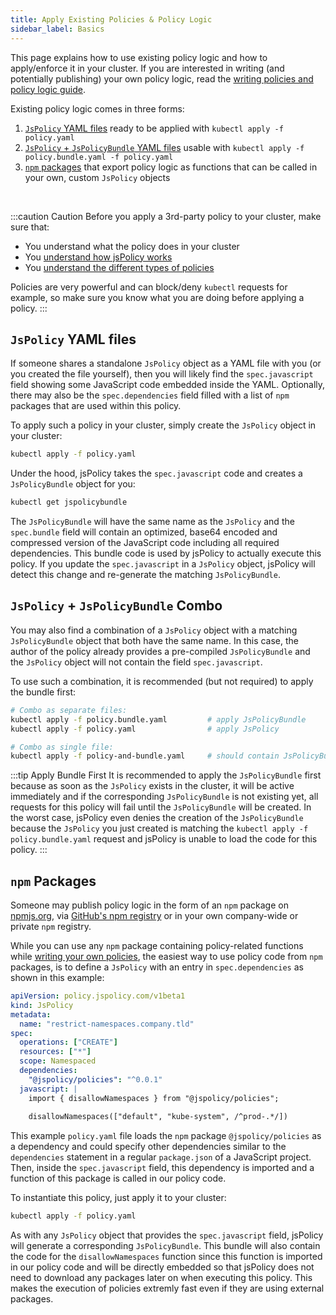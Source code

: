 ```yaml
---
title: Apply Existing Policies & Policy Logic
sidebar_label: Basics
---
```


This page explains how to use existing policy logic and how to apply/enforce it in your cluster. If you are interested in writing (and potentially publishing) your own policy logic, read the [writing policies and policy logic guide](../writing-policies/policy-code.mdx).

Existing policy logic comes in three forms:
1. [`JsPolicy` YAML files](#jspolicy-yaml-files) ready to be applied with `kubectl apply -f policy.yaml`
2. [`JsPolicy` + `JsPolicyBundle` YAML files](#jspolicy--jspolicybundle-combo) usable with `kubectl apply -f policy.bundle.yaml -f policy.yaml`
3. [`npm` packages](#npm-packages) that export policy logic as functions that can be called in your own, custom `JsPolicy` objects

<br/>

:::caution Caution
Before you apply a 3rd-party policy to your cluster, make sure that:
- You understand what the policy does in your cluster
- You [understand how jsPolicy works](../getting-started/understand-jspolicy.mdx)
- You [understand the different types of policies](../using-policies/policy-types.mdx)

Policies are very powerful and can block/deny `kubectl` requests for example, so make sure you know what you are doing before applying a policy.
:::


## `JsPolicy` YAML files
If someone shares a standalone `JsPolicy` object as a YAML file with you (or you created the file yourself), then you will likely find the `spec.javascript` field showing some JavaScript code embedded inside the YAML. Optionally, there may also be the `spec.dependencies` field filled with a list of `npm` packages that are used within this policy.

To apply such a policy in your cluster, simply create the `JsPolicy` object in your cluster:
```bash
kubectl apply -f policy.yaml
```

Under the hood, jsPolicy takes the `spec.javascript` code and creates a `JsPolicyBundle` object for you:
```bash
kubectl get jspolicybundle
```

The `JsPolicyBundle` will have the same name as the `JsPolicy` and the `spec.bundle` field will contain an optimized, base64 encoded and compressed version of the JavaScript code including all required dependencies. This bundle code is used by jsPolicy to actually execute this policy. If you update the `spec.javascript` in a `JsPolicy` object, jsPolicy will detect this change and re-generate the matching `JsPolicyBundle`.


## `JsPolicy` + `JsPolicyBundle` Combo
You may also find a combination of a `JsPolicy` object with a matching `JsPolicyBundle` object that both have the same name. In this case, the author of the policy already provides a pre-compiled `JsPolicyBundle` and the `JsPolicy` object will not contain the field `spec.javascript`.

To use such a combination, it is recommended (but not required) to apply the bundle first:
```bash
# Combo as separate files:
kubectl apply -f policy.bundle.yaml         # apply JsPolicyBundle
kubectl apply -f policy.yaml                # apply JsPolicy

# Combo as single file:
kubectl apply -f policy-and-bundle.yaml     # should contain JsPolicyBundle + "---" + JsPolicy
```

:::tip Apply Bundle First
It is recommended to apply the `JsPolicyBundle` first because as soon as the `JsPolicy` exists in the cluster, it will be active immediately and if the corresponding `JsPolicyBundle` is not existing yet, all requests for this policy will fail until the `JsPolicyBundle` will be created. In the worst case, jsPolicy even denies the creation of the `JsPolicyBundle` because the `JsPolicy` you just created is matching the `kubectl apply -f policy.bundle.yaml` request and jsPolicy is unable to load the code for this policy.
:::


## `npm` Packages
Someone may publish policy logic in the form of an `npm` package on [npmjs.org](https://npmjs.com/), via [GitHub's npm registry](https://docs.github.com/en/packages/working-with-a-github-packages-registry/working-with-the-npm-registry) or in your own company-wide or private `npm` registry.

While you can use any `npm` package containing policy-related functions while [writing your own policies](../writing-policies/policy-code.mdx), the easiest way to use policy code from `npm` packages, is to define a `JsPolicy` with an entry in `spec.dependencies` as shown in this example:

```yaml title="policy.yaml"
apiVersion: policy.jspolicy.com/v1beta1
kind: JsPolicy
metadata:
  name: "restrict-namespaces.company.tld"
spec:
  operations: ["CREATE"]
  resources: ["*"]
  scope: Namespaced
  dependencies:
    "@jspolicy/policies": "^0.0.1"
  javascript: |
    import { disallowNamespaces } from "@jspolicy/policies";
    
    disallowNamespaces(["default", "kube-system", /^prod-.*/])
```

This example `policy.yaml` file loads the `npm` package `@jspolicy/policies` as a dependency and could specify other dependencies similar to the `dependencies` statement in a regular `package.json` of a JavaScript project. Then, inside the `spec.javascript` field, this dependency is imported and a function of this package is called in our policy code.

To instantiate this policy, just apply it to your cluster:
```bash
kubectl apply -f policy.yaml
```
As with any `JsPolicy` object that provides the `spec.javascript` field, jsPolicy will generate a corresponding `JsPolicyBundle`. This bundle will also contain the code for the `disallowNamespaces` function since this function is imported in our policy code and will be directly embedded so that jsPolicy does not need to download any packages later on when executing this policy. This makes the execution of policies extremly fast even if they are using external packages.
